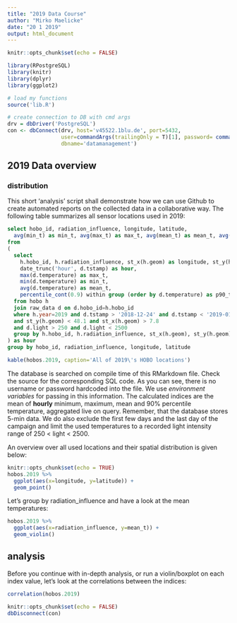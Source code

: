 ```yaml
---
title: "2019 Data Course"
author: "Mirko Maelicke"
date: "20 1 2019"
output: html_document
---
```


```r
knitr::opts_chunk$set(echo = FALSE)

library(RPostgreSQL)
library(knitr)
library(dplyr)
library(ggplot2)

# load my functions
source('lib.R')

# create connection to DB with cmd args
drv = dbDriver('PostgreSQL')
con <- dbConnect(drv, host='v45522.1blu.de', port=5432, 
                 user=commandArgs(trailingOnly = T)[1], password= commandArgs(trailingOnly = T)[2],
                 dbname='datamanagement')
```

## 2019 Data overview

### distribution

This short 'analysis' script shall demonstrate how we can use Github to create automated reports on the collected data in a collaborative way.
The following table summarizes all sensor locations used in 2019:

```sql
select hobo_id, radiation_influence, longitude, latitude,
  avg(min_t) as min_t, avg(max_t) as max_t, avg(mean_t) as mean_t, avg(p90_t) as p90_t
from
(
  select
    h.hobo_id, h.radiation_influence, st_x(h.geom) as longitude, st_y(h.geom) as latitude,
    date_trunc('hour', d.tstamp) as hour,
    max(d.temperature) as max_t,
    min(d.temperature) as min_t,
    avg(d.temperature) as mean_t,
    percentile_cont(0.9) within group (order by d.temperature) as p90_t
  from hobo h
  join raw_data d on d.hobo_id=h.hobo_id
  where h.year=2019 and d.tstamp > '2018-12-24' and d.tstamp < '2019-01-07'
  and st_y(h.geom) < 48.1 and st_x(h.geom) > 7.8
  and d.light > 250 and d.light < 2500
  group by h.hobo_id, h.radiation_influence, st_x(h.geom), st_y(h.geom), date_trunc('hour', d.tstamp)
) as hour
group by hobo_id, radiation_influence, longitude, latitude
```
```r
kable(hobos.2019, caption='All of 2019\'s HOBO locations')
```

The database is searched on compile time of this RMarkdown file. Check the source for the corresponding SQL code. 
As you can see, there is no username or password hardcoded into the file. We use *environment variables* for passing in this information.
The calculated indices are the mean of **hourly** minimum, maximum, mean and 90% percentile temperature, aggregated live on query. 
Remember, that the database stores 5-min data. We do also exclude the first few days and the last day of the campaign and limit the used temperatures to a 
recorded light intensity range of 250 < light < 2500.

An overview over all used locations and their spatial distribution is given below:
```r
knitr::opts_chunk$set(echo = TRUE)
hobos.2019 %>%
  ggplot(aes(x=longitude, y=latitude)) +
  geom_point()
```

Let's group by radiation_influence and have a look at the mean temperatures:

```r
hobos.2019 %>%
  ggplot(aes(x=radiation_influence, y=mean_t)) +
  geom_violin()
```

## analysis

Before you continue with in-depth analysis, or run a violin/boxplot on each index value, let's look at the correlations between the indices:
```r
correlation(hobos.2019)
```





```r
knitr::opts_chunk$set(echo = FALSE)
dbDisconnect(con)
```

